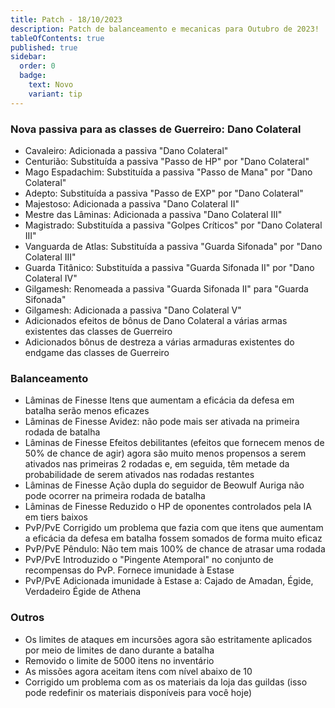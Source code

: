 ```yaml
---
title: Patch - 18/10/2023
description: Patch de balanceamento e mecanicas para Outubro de 2023!
tableOfContents: true
published: true
sidebar:
  order: 0
  badge:
    text: Novo
    variant: tip
---
```


### Nova passiva para as classes de Guerreiro: Dano Colateral

* Cavaleiro: Adicionada a passiva "Dano Colateral"
* Centurião: Substituída a passiva "Passo de HP" por "Dano Colateral"
* Mago Espadachim: Substituída a passiva "Passo de Mana" por "Dano Colateral"
* Adepto: Substituída a passiva "Passo de EXP" por "Dano Colateral"
* Majestoso: Adicionada a passiva "Dano Colateral II"
* Mestre das Lâminas: Adicionada a passiva "Dano Colateral III"
* Magistrado: Substituída a passiva "Golpes Críticos" por "Dano Colateral III"
* Vanguarda de Atlas: Substituída a passiva "Guarda Sifonada" por "Dano Colateral III"
* Guarda Titânico: Substituída a passiva "Guarda Sifonada II" por "Dano Colateral IV"
* Gilgamesh: Renomeada a passiva "Guarda Sifonada II" para "Guarda Sifonada"
* Gilgamesh: Adicionada a passiva "Dano Colateral V"
* Adicionados efeitos de bônus de Dano Colateral a várias armas existentes das classes de Guerreiro
* Adicionados bônus de destreza a várias armaduras existentes do endgame das classes de Guerreiro

### Balanceamento

* Lâminas de Finesse Itens que aumentam a eficácia da defesa em batalha serão menos eficazes
* Lâminas de Finesse Avidez: não pode mais ser ativada na primeira rodada de batalha
* Lâminas de Finesse Efeitos debilitantes (efeitos que fornecem menos de 50% de chance de agir) agora são muito menos propensos a serem ativados nas primeiras 2 rodadas e, em seguida, têm metade da probabilidade de serem ativados nas rodadas restantes
* Lâminas de Finesse Ação dupla do seguidor de Beowulf Auriga não pode ocorrer na primeira rodada de batalha
* Lâminas de Finesse Reduzido o HP de oponentes controlados pela IA em tiers baixos
* PvP/PvE Corrigido um problema que fazia com que itens que aumentam a eficácia da defesa em batalha fossem somados de forma muito eficaz
* PvP/PvE Pêndulo: Não tem mais 100% de chance de atrasar uma rodada
* PvP/PvE Introduzido o "Pingente Atemporal" no conjunto de recompensas do PvP. Fornece imunidade à Estase
* PvP/PvE Adicionada imunidade à Estase a: Cajado de Amadan, Égide, Verdadeiro Égide de Athena

### Outros

* Os limites de ataques em incursões agora são estritamente aplicados por meio de limites de dano durante a batalha
* Removido o limite de 5000 itens no inventário
* As missões agora aceitam itens com nível abaixo de 10
* Corrigido um problema com as os materiais da loja das guildas (isso pode redefinir os materiais disponíveis para você hoje)